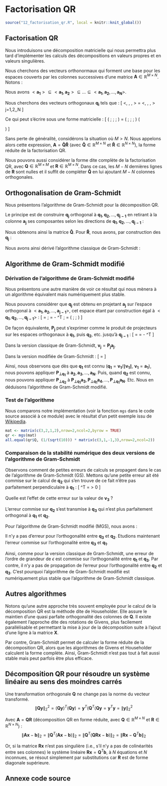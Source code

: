# Factorisation QR

```r
source("12_factorisation_qr.R", local = knitr::knit_global())
```

## Factorisation QR

Nous introduisons une décomposition matricielle qui nous permettra plus tard d'implémenter les calculs des décompositions en valeurs propres et en valeurs singulières.

Nous cherchons des vecteurs orthonormaux qui forment une base pour les espaces couverts par les colonnes successives d'une matrice $\mathbf{A} \in \mathbb{R}^{M \times N}$. Notons :

\begin{align*}
<\mathbf{a_1}> &: \text{l'espace (la ligne) couvert par la première colonne de $\mathbf{A}$} \\
<\mathbf{a_1}, \mathbf{a_2}> &: \text{l'espace (le plan) couvert par les deux premières colonne de $\mathbf{A}$} \\
\text{Etc.} &: \text{Etc.} \\
\end{align*}

Nous avons $<\mathbf{a_1}> \subseteq <\mathbf{a_1}, \mathbf{a_2}> \subseteq \dots \subseteq <\mathbf{a_1}, \mathbf{a_2}, \dots, \mathbf{a_N}>$.

Nous cherchons des vecteurs orthogonaux $\mathbf{q_i}$ tels que :
\[
<\mathbf{q_1}, \mathbf{q_2}, \dots, \mathbf{q_j}> = <\mathbf{a_1}, \mathbf{a_2}, \dots, \mathbf{a_j}> \quad \text{pour } j=1,2,\dots,N
\]

Ce qui peut s'écrire sous une forme matricielle :
\[
(\mathbf{a_1} \; \mathbf{a_2} \; \dots \; \mathbf{a_N}) =
(\mathbf{q_1} \; \mathbf{q_2} \; \dots \; \mathbf{q_N})
\left( \begin{array}{cccc}
r_{11} & r_{12} & \dots & r_{1N} \\
0 & r_{22} & \dots & r_{2N} \\
\dots & \dots & \dots & \dots \\
0 & 0 & \dots & r_{NN}
\end{array} \right)
\]

Sans perte de généralité, considérons la situation où $M>N$. Nous appelons alors cette expression, $\mathbf{A}=\mathbf{\hat{Q}}\mathbf{\hat{R}}$ (avec $\mathbf{\hat{Q}} \in \mathbb{R}^{M \times N}$ et $\mathbf{\hat{R}} \in \mathbb{R}^{N \times N}$), la forme réduite de la factorisation QR.

Nous pouvons aussi considérer la forme dite complète de la factorisation QR, avec $\mathbf{Q} \in \mathbb{R}^{M \times M}$ et $\mathbf{R} \in \mathbb{R}^{M \times N}$. Dans ce cas, les $M-N$ dernières lignes de $\mathbf{R}$ sont nulles et il suffit de compléter $\mathbf{\hat{Q}}$ en lui ajoutant $M-N$ colonnes orthogonales.

## Orthogonalisation de Gram-Schmidt

Nous présentons l'algorithme de Gram-Schmidt pour la décomposition QR.

Le principe est de construire $\mathbf{q_j}$ orthogonal à $\mathbf{q_1}, \mathbf{q_2}, \dots, \mathbf{q_{j-1}}$ en retirant à la colonne $\mathbf{a_j}$ ses composantes selon les directions de $\mathbf{q_1}, \mathbf{q_2}, \dots, \mathbf{q_{j-1}}$ :

\begin{align*}
\mathbf{v_j} &= \mathbf{a_j} - (\mathbf{q_1}^T\mathbf{a_j})\mathbf{q_1} - (\mathbf{q_2}^T\mathbf{a_j})\mathbf{q_2} - \dots - (\mathbf{q_{j-1}}^T\mathbf{a_j})\mathbf{q_{j-1}} \\
\mathbf{q_j} &= \mathbf{v_j} / \|\mathbf{v_j}\| \\
\end{align*}

Nous obtenons ainsi la matrice $\mathbf{\hat{Q}}$. Pour $\mathbf{\hat{R}}$, nous avons, par construction des $\mathbf{q_j}$ :

\begin{align*}
r_{ij}   &= \mathbf{q_i}^T \mathbf{a_j} &\phantom{,} i \neq j \\
|r_{jj}| &= \| \mathbf{a_j} - \sum_{i=1}^{j-1} r_{ij} \mathbf{q_i} \| &\phantom{,} \text{par convention, nous choisissons $r_{jj}>0$} \\
\end{align*}

Nous avons ainsi dérivé l'algorithme classique de Gram-Schmidt :

\begin{algorithm}[H]
\DontPrintSemicolon
\NoCaptionOfAlgo
\SetAlgoLined
\SetKwInput{Res}{Résultat}
\SetKwInOut{Input}{Entrée}\SetKwInOut{Output}{Sortie}
\SetKwFor{Pour}{pour}{faire}{finpour}
\SetKw{KwTo}{à}
\Res{Décomposition QR de la matrice A}
\Input{$\mathbf{A} \in \mathbb{R}^{M \times N}$, avec $M \geq N$}
\Output{$\mathbf{Q} \in \mathbb{R}^{M \times N}$ une matrice orthonormale \\
$\mathbf{R} \in \mathbb{R}^{N \times N}$ une matrice triangulaire supérieure \\
telles que $\mathbf{A} = \mathbf{Q} \mathbf{R}$}
\BlankLine
\Pour{$j \gets 1$ \KwTo $N$}{
  $\mathbf{v_j} \gets \mathbf{a_j}$ \;
  \Pour{$i \gets 1$ \KwTo $j-1$}{
    $r_{ij} \gets \mathbf{q_i}^T\mathbf{a_j}$ \;
    $\mathbf{v_j} \gets \mathbf{v_j} - r_{ij}\mathbf{q_i}$ \;
  }
  $r_{jj} \gets \| \mathbf{v_j} \|$ \;
  $\mathbf{q_j} \gets \mathbf{v_j} / r_{jj}$ \;
}
\caption{Gram-Schmidt classique (GS)}
\end{algorithm}

## Algorithme de Gram-Schmidt modifié

### Dérivation de l'algorithme de Gram-Schmidt modifié

Nous présentons une autre manière de voir ce résultat qui nous mènera à un algorithme équivalent mais numériquement plus stable.

Nous pouvons considérer que $\mathbf{q_j}$ est obtenu en projetant $\mathbf{a_j}$ sur l'espace orthogonal à $<\mathbf{a_1}, \mathbf{a_2}, \dots, \mathbf{a_{j-1}}>$, cet espace étant par construction égal à $<\mathbf{q_1}, \mathbf{q_2}, \dots, \mathbf{q_{j-1}}>$ :
\[
\mathbf{q_j} = \frac{\mathbf{P_j}\mathbf{a_j}}{\|\mathbf{P_j}\mathbf{a_j}\|} \quad ; \quad
\mathbf{P_j} = \mathbf{I} - \mathbf{Q_{j-1}}\mathbf{Q_{j-1}}^T \; \text{avec }
\mathbf{Q_{j-1}} = (\mathbf{q_1} \; \mathbf{q_2} \; \dots \mathbf{q_{j-1}})
\]

De façon équivalente, $\mathbf{P_j}$ peut s'exprimer comme le produit de projecteurs sur les espaces orthogonaux à $\mathbf{q_1}$, puis $\mathbf{q_2}$, etc. jusqu'à $\mathbf{q_{j-1}}$ :
\[
\mathbf{P_j} = \mathbf{P_{\bot \mathbf{q_{j-1}}}} \mathbf{P_{\bot \mathbf{q_{j-2}}}} \dots
  \mathbf{P_{\bot \mathbf{q_{2}}}} \mathbf{P_{\bot \mathbf{q_{1}}}} \quad
  \text{avec } \mathbf{P_{\bot \mathbf{q}}} = \mathbf{I} - \mathbf{q}\mathbf{q}^T
\]

Dans la version classique de Gram-Schmidt, $\mathbf{v_j}=\mathbf{P_j}\mathbf{a_j}$.

Dans la version modifiée de Gram-Schmidt :
\[
\mathbf{v_j}=\mathbf{P_{\bot \mathbf{q_{j-1}}}} \mathbf{P_{\bot \mathbf{q_{j-2}}}} \dots
  \mathbf{P_{\bot \mathbf{q_{2}}}} \mathbf{P_{\bot \mathbf{q_{1}}}}
  \mathbf{a_j}
\]

Ainsi, nous observons que dès que $\mathbf{q_1}$ est connu ($\mathbf{q_1} = \mathbf{v_1} / \|\mathbf{v_1}\|$, $\mathbf{v_1} = \mathbf{a_1}$), nous pouvons appliquer $\mathbf{P_{\bot \mathbf{q_{1}}}}$ à $\mathbf{a_2}, \mathbf{a_3}, \dots, \mathbf{a_N}$. Puis, quand $\mathbf{q_2}$ est connu, nous pouvons appliquer $\mathbf{P_{\bot \mathbf{q_{2}}}}$ à $\mathbf{P_{\bot \mathbf{q_{1}}}}\mathbf{a_3}, \mathbf{P_{\bot \mathbf{q_{1}}}}\mathbf{a_4}, \dots, \mathbf{P_{\bot \mathbf{q_{1}}}}\mathbf{a_N}$. Etc. Nous en déduisons l'algorithme de Gram-Schmidt modifié.

\begin{algorithm}[H]
\DontPrintSemicolon
\NoCaptionOfAlgo
\SetAlgoLined
\SetKwInput{Res}{Résultat}
\SetKwInOut{Input}{Entrée}\SetKwInOut{Output}{Sortie}
\SetKwFor{Pour}{pour}{faire}{finpour}
\SetKw{KwTo}{à}
\Res{Décomposition QR de la matrice A}
\Input{$\mathbf{A} \in \mathbb{R}^{M \times N}$, avec $M \geq N$}
\Output{$\mathbf{Q} \in \mathbb{R}^{M \times N}$ une matrice orthonormale \\
$\mathbf{R} \in \mathbb{R}^{N \times N}$ une matrice triangulaire supérieure \\
telles que $\mathbf{A} = \mathbf{Q} \mathbf{R}$}
\BlankLine
\Pour{$i \gets 1$ \KwTo $N$}{
  $\mathbf{v_i} \gets \mathbf{a_i}$ \;
}
\Pour{$i \gets 1$ \KwTo $N$}{
  $r_{ii} \gets \|\mathbf{v_i}\|$ \;
  $\mathbf{q_i} \gets \mathbf{v_i} / r_{ii}$ \;
  \Pour{$j \gets i+1$ \KwTo $N$}{
    $r_{ij} \gets \mathbf{q_i}^T\mathbf{v_j}$ \;
    $\mathbf{v_j} \gets \mathbf{v_j} - r_{ij}\mathbf{q_i}$ \;
  }
}
\caption{Gram-Schmidt modifié (MGS)}
\end{algorithm}

### Test de l'algorithme

Nous comparons notre implémentation (voir la fonction `mgs` dans le code source associé à ce module) avec le résultat d'un petit exemple issu de [Wikipedia](https://en.wikipedia.org/wiki/Gram–Schmidt_process#Example).

```r
mat <- matrix(c(3,2,1,2),nrow=2,ncol=2,byrow = TRUE)
qr <- mgs(mat)
all.equal(qr$Q, (1/(sqrt(10))) * matrix(c(3,1,-1,3),nrow=2,ncol=2))
```

### Comparaison de la stabilité numérique des deux versions de l'algorithme de Gram-Schmidt

Observons comment de petites erreurs de calculs se propagent dans le cas de l'algorithme de Gram-Schmidt (GS). Mettons qu'une petite erreur ait été commise sur le calcul de $\mathbf{q_2}$ qui s'en trouve de ce fait n'être pas parfaitement perpendiculaire à $\mathbf{q_1}$ :
\[
\mathbf{q_1}^T\mathbf{q_2} = \epsilon > 0
\]

Quelle est l'effet de cette erreur sur la valeur de $\mathbf{v_3}$ ?

\begin{align*}
\mathbf{v_3}               &= \mathbf{a_3} - (\mathbf{q_1}^T\mathbf{a_3})\mathbf{q_1} -
                              (\mathbf{q_2}^T\mathbf{a_3})\mathbf{q_2} \\
\mathbf{q_2}^T\mathbf{v_3} &= \mathbf{q_2}^T\mathbf{a_3} - (\mathbf{q_1}^T\mathbf{a_3})\epsilon -
                              (\mathbf{q_2}^T\mathbf{a_3}) = - (\mathbf{q_1}^T\mathbf{a_3})\epsilon \\
\mathbf{q_1}^T\mathbf{v_3} &= \mathbf{q_1}^T\mathbf{a_3} - (\mathbf{q_1}^T\mathbf{a_3}) -
                              (\mathbf{q_2}^T\mathbf{a_3})\epsilon = - (\mathbf{q_2}^T\mathbf{a_3})\epsilon \\
\end{align*}

L'erreur commise sur $\mathbf{q_2}$ s'est transmise à $\mathbf{q_3}$ qui n'est plus parfaitement orthogonal à $\mathbf{q_1}$ et $\mathbf{q_2}$.

Pour l'algorithme de Gram-Schmidt modifié (MGS), nous avons :

\begin{align*}
\mathbf{v_3}^{(0)} &= \mathbf{a_3} \\
\mathbf{v_3}^{(1)} &= \mathbf{v_3}^{(0)} - \mathbf{q_1}^T\mathbf{v_3}^{(0)}\mathbf{q_1} \\
\mathbf{v_3}       &= \mathbf{v_3}^{(1)} - \mathbf{q_2}^T\mathbf{v_3}^{(1)}\mathbf{q_2} \\
\mathbf{q_2}^T\mathbf{v_3} &= \mathbf{q_2}^T\mathbf{v_3}^{(1)} - \mathbf{q_2}^T\mathbf{v_3}^{(1)} = 0 \\
\end{align*}

Il n'y a pas d'erreur pour l'orthogonalité entre $\mathbf{q_3}$ et $\mathbf{q_2}$. Etudions maintenant l'erreur commise sur l'orthogonalité entre $\mathbf{q_3}$ et $\mathbf{q_1}$.

\begin{align*}
\mathbf{q_1}^T\mathbf{v_3} &= \mathbf{q_1}^T\mathbf{v_3}^{(1)} - \mathbf{q_2}^T\mathbf{v_3}^{(1)}\epsilon \\
\mathbf{q_2}^T\mathbf{v_3}^{(1)} &= \mathbf{q_2}^T\mathbf{v_3}^{(0)} - \mathbf{q_1}^T\mathbf{v_3}^{(0)}\epsilon \\
\mathbf{q_1}^T\mathbf{v_3}^{(1)} &= \mathbf{q_1}^T\mathbf{v_3}^{(0)} - \mathbf{q_1}^T\mathbf{v_3}^{(0)} = 0 \\
\mathbf{q_1}^T\mathbf{v_3} &= -(\mathbf{q_2}^T\mathbf{v_3}^{(0)} - \mathbf{q_1}^T\mathbf{v_3}^{(0)}\epsilon) =
  -\mathbf{q_2}^T\mathbf{v_3}^{(0)}\epsilon + \mathbf{q_1}^T\mathbf{v_3}^{(0)}\epsilon^2
\end{align*}

Ainsi, comme pour la version classique de Gram-Schmidt, une erreur de l'ordre de grandeur de $\epsilon$ est commise sur l'orthogonalité entre $\mathbf{q_1}$ et $\mathbf{q_3}$. Par contre, il n'y a pas de propagation de l'erreur pour l'orthogonalité entre $\mathbf{q_2}$ et $\mathbf{q_3}$. C'est pourquoi l'algorithme de Gram-Schmidt modifié est numériquement plus stable que l'algorithme de Gram-Schmidt classique.

## Autres algorithmes

Notons qu'une autre approche très souvent employée pour le calcul de la décomposition QR est la méthode dite de Householder. Elle assure le maintien d'une quasi parfaite orthogonalité des colonnes de $\mathbf{Q}$. Il existe également l'approche dite des rotations de Givens, plus facilement parallélisable et permettant la mise à jour de la décomposition suite à l'ajout d'une ligne à la matrice $\mathbf{X}$.

Par contre, Gram-Schmidt permet de calculer la forme réduite de la décomposition QR, alors que les algorithmes de Givens et Householder calculent la forme complète. Ainsi, Gram-Schmidt n'est pas tout à fait aussi stable mais peut parfois être plus efficace.

## Décomposition QR pour résoudre un système linéaire au sens des moindres carrés

Une transformation orthogonale $\mathbf{Q}$ ne change pas la norme du vecteur transformé.
$$
\|\mathbf{Q} \mathbf{y}\|_2^2 = \left(\mathbf{Q} \mathbf{y}\right)^T\left(\mathbf{Q} \mathbf{y}\right) = \mathbf{y}^T(\mathbf{Q}^T(\mathbf{Q}\mathbf{y} = \mathbf{y}^T\mathbf{y} = \|\mathbf{y}\|_2^2
$$

Avec $\mathbf{A}=\mathbf{Q}\mathbf{R}$ (décomposition QR en forme réduite, avec $\mathbf{Q} \in \mathbb{R}^{M \times N}$ et $\mathbf{R} \in \mathbb{R}^{N \times N}$) :
$$
\| \mathbf{A}\mathbf{x} - \mathbf{b}\|_2 = \| \mathbf{Q}^T \left(\mathbf{A}\mathbf{x} - \mathbf{b}\right)\|_2 = \| \mathbf{Q}^T \left(\mathbf{Q}\mathbf{R}\mathbf{x} - \mathbf{b}\right)\|_2 = \| \mathbf{R}\mathbf{x} - \mathbf{Q}^T\mathbf{b}\|_2
$$

Or, si la matrice $\mathbf{R}\mathbf{x}$ n'est pas singulière (i.e., s'il n'y a pas de colinéarités entre ses colonnes) le système linéaire $\mathbf{R}\mathbf{x} = \mathbf{Q}^T\mathbf{b}$, à $N$ équations et $N$ inconnues, se résout simplement par substitutions car $\mathbf{R}$ est de forme diagonale supérieure.

## Annexe code source

```r
```
